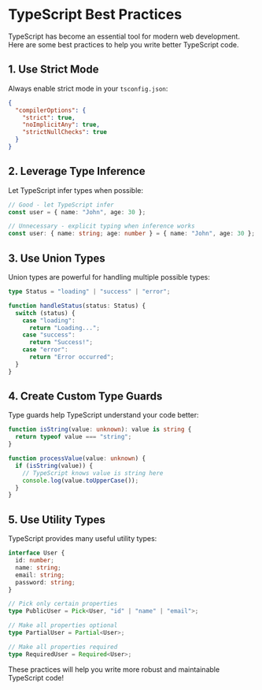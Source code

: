

# TypeScript Best Practices

TypeScript has become an essential tool for modern web development. Here are some best practices to help you write better TypeScript code.

## 1. Use Strict Mode

Always enable strict mode in your `tsconfig.json`:

```json
{
  "compilerOptions": {
    "strict": true,
    "noImplicitAny": true,
    "strictNullChecks": true
  }
}
```

## 2. Leverage Type Inference

Let TypeScript infer types when possible:

```typescript
// Good - let TypeScript infer
const user = { name: "John", age: 30 };

// Unnecessary - explicit typing when inference works
const user: { name: string; age: number } = { name: "John", age: 30 };
```

## 3. Use Union Types

Union types are powerful for handling multiple possible types:

```typescript
type Status = "loading" | "success" | "error";

function handleStatus(status: Status) {
  switch (status) {
    case "loading":
      return "Loading...";
    case "success":
      return "Success!";
    case "error":
      return "Error occurred";
  }
}
```

## 4. Create Custom Type Guards

Type guards help TypeScript understand your code better:

```typescript
function isString(value: unknown): value is string {
  return typeof value === "string";
}

function processValue(value: unknown) {
  if (isString(value)) {
    // TypeScript knows value is string here
    console.log(value.toUpperCase());
  }
}
```

## 5. Use Utility Types

TypeScript provides many useful utility types:

```typescript
interface User {
  id: number;
  name: string;
  email: string;
  password: string;
}

// Pick only certain properties
type PublicUser = Pick<User, "id" | "name" | "email">;

// Make all properties optional
type PartialUser = Partial<User>;

// Make all properties required
type RequiredUser = Required<User>;
```

These practices will help you write more robust and maintainable TypeScript code!
